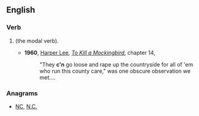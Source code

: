 ==English==

===Verb===
{{head|en|verb}}

# {{eye dialect of|can|nodot=1|lang=en}} (the modal verb).
#* '''1960''', [[w:Harper Lee|Harper Lee]], ''[[w:To Kill a Mockingbird|To Kill a Mockingbird]]'', chapter 14,
#*: "They '''c'n''' go loose and rape up the countryside for all of 'em who run this county care," was one obscure observation we met....

===Anagrams===
* [[NC#English|NC]], [[N.C.#English|N.C.]]